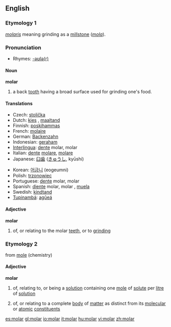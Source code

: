 ==English==

===Etymology 1===
{{L.}} ''[[molaris]]'' meaning grinding as a [[millstone]] (''[[mola]]'').

===Pronunciation===
*Rhymes: [[Rhymes:English:-əʊlə(r)|-əʊlə(r)]]

====Noun====
'''molar'''

# a back [[tooth]] having a broad surface used for grinding one's food.

====Translations====
{{top|back tooth}}
*Czech: [[stolička]] {{f}}
*Dutch: [[kies]] {{m}}, [[maaltand]] {{m}}
*Finnish: [[poskihammas]]
*French: [[molaire]]
*German: [[Backenzahn]] {{m}}
*Indonesian: [[geraham]]
*[[Interlingua]]: [[dente]] molar, molar
*Italian: [[dente]] {{m}} [[molare]], [[molare]] {{m}}
*Japanese: [[臼歯]] ([[きゅうし]], kyūshi)
{{mid}}
*Korean: [[어금니]] (eogeumni)
*Polish: [[trzonowiec]] {{m}}
*Portuguese: [[dente]] {{m}} molar, molar {{m}}
*Spanish: [[diente]] {{m}} molar, molar {{m}}, [[muela]] {{f}}
*Swedish: [[kindtand]] {{c}}
*[[Tupinambá]]: [[agûeá]]
{{bottom}}

====Adjective====
'''molar'''

# of, or relating to the molar [[teeth]], or to [[grind]]ing

===Etymology 2===
from [[mole]] (chemistry)

====Adjective====
'''molar'''

# {{chemistry}} of, relating to, or being a [[solution]] containing one [[mole]] of [[solute]] per [[litre]] of [[solution]]
# {{physics}} of, or relating to a complete [[body]] of [[matter]] as distinct from its [[molecular]] or [[atomic]] [[constituent]]s

[[es:molar]]
[[gl:molar]]
[[io:molar]]
[[it:molar]]
[[hu:molar]]
[[vi:molar]]
[[zh:molar]]